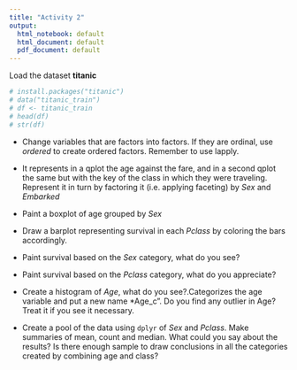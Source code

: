 ```yaml
---
title: "Activity 2"
output:
  html_notebook: default
  html_document: default
  pdf_document: default
---
```



Load the dataset **titanic** 

```r
# install.packages("titanic")
# data("titanic_train")
# df <- titanic_train
# head(df)
# str(df)

```
- Change variables that are factors into factors. If they are ordinal, use *ordered* to create ordered factors. Remember to use lapply.

- It represents in a qplot the age against the fare, and in a second qplot the same but with the key of the class in which they were traveling. Represent it in turn by factoring it (i.e. applying faceting) by *Sex* and *Embarked*

- Paint a boxplot of age grouped by *Sex*

- Draw a barplot representing survival in each *Pclass* by coloring the bars accordingly.

- Paint survival based on the *Sex* category, what do you see?

- Paint survival based on the *Pclass* category, what do you appreciate?

- Create a histogram of *Age*, what do you see?.Categorizes the age variable and put a new name *Age_c". 
Do you find any outlier in Age? Treat it if you see it necessary. 

- Create a pool of the data using `dplyr` of *Sex* and *Pclass*. Make summaries of mean, count and median. What could you say about the results? Is there enough sample to draw conclusions in all the categories created by combining age and class?